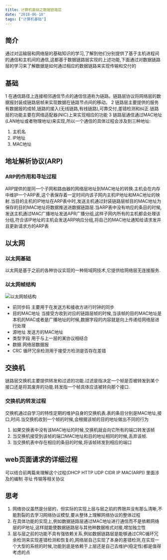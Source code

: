 ```yaml
---
title: 计算机基础之数据链路层  
date: "2018-06-18"
tags: ["计算机基础"]
---
```


## 简介  
  通过对运输层和网络层的基础知识的学习,了解到他们分别提供了基于主机进程间的通信和主机间的通信,这都基于数据链路层实现的上述功能,下面通过对数据链路层的学习来了解数据是如何通过相应的数据链路来实现传输和交付的
## 基础
1 在通信路径上连接相邻通信节点的通信信道称为链路。链路层协议将网络层的数据报封装成链路层帧来实现数据在链路节点间的移动。
2 链路层主要提供的服务有数据报的成帧,链路的接入(无线链路,有线链路),可靠交付,差错检测和纠正.链路层的功能主要在网络适配器(NIC)上来实现相应的功能
3 链路层通信通过MAC地址(LAN地址或者物理地址)来实现,所以一个通信的具体过程会涉及到三种地址:
  1. 主机名
  2. IP地址
  3. MAC地址  

## 地址解析协议(ARP)
###  ARP的作用和寻址过程  
  ARP提供的是同一个子网和路由器的网络层地址到MAC地址的转换.主机会在内存中维护一个ARP表,这个表保存着一定时间内该子网内主机IP地址和MAC地址的映射.当目的主机的IP地址在ARP表中时,发送主机通过封装链路层帧目的MAC地址为保存的目的MAC地址将数据推送进数据链路层.当ARP表中没有响应的条目的时候,发送主机通过MAC广播地址发送APR广播分组,这样子网内所有的主机都会处理该分组,符合该IP地址的主机会发送ARP响应分组,将自己的MAC地址通知给请求发并且更新请求方的ARP表

##  以太网
### 以太网基础
  以太网是基于之前的各种协议实现的一种局域网技术,它提供给网络层无连接服务.
### 以太网帧结构
![以太网帧结构](/static/images/computerBaseStatic/dataLink/dataLink.png)  

* 前同步码 主要用于在发送方和接收方进行时钟的同步
* 目的MAC地址 当接受方收到对应的链路层帧的时候,当该帧的目的MAC地址是本机的MAC或者是广播地址的时候,数据字段的内容就是向上传递给网络层进行处理
* 源地址 发送方的MAC地址
* 类型字段 用于与上一层的某协议相结合
* 数据 网络层数据报
* CRC 循环冗余检测用于接受方检测是否存在差错

##  交换机
  链路层交换机主要提供转发和过滤的功能.过滤是指决定一个帧是否被转发到某个接口还是将其废弃的功能.转发指一个帧具体应该被转向那个接口.
### 交换机的转发过程
  交换机通过自学习的特性定期的维护自身的交换机表.表的条目分别是MAC地址,接口,时间.当交换机收到一个帧的时候,会根据该帧的目的地址做出不同的行为
  1. 如果交换表中没有该MAC地址的时候,交换机就会向它所有的端口转发该帧
  2. 当交换机接受到该帧的端口MAC地址和目的地址相同的时候,丢弃该帧.
  3. 当交换机表中存在相应的条目的时候,将该帧转发到相应的端口
  
## web页面请求的详细过程
  可以结合前两篇来理解这个过程(DHCP HTTP  UDP CIDR IP MAC(ARP))  里面涉及的编制 寻址 传输等相关协议
## 思考
  1. 网络协议虽然是分层的，但实际的实现上层与层之前的界限并没有那么清晰,不能割裂的去学习网络协议模型,要从整体上理解网络协议的整体过程
  2. 在具体功能的实现上,例如数据链路层通过MAC地址进行通信而不是依赖网络层的IP地址,这样就能使数据链路层与其他种数据格式对接,增加独立性
  3. 层与层之前的功能不具有强依赖关系,例如数据链路层是能够通过CRC循环冗余检测来实现差错检测和恢复的,网络层自己实现了本身的差错检测,在实现一个大型的系统的时候,功能到底是依赖于上层还是自己去维护(稳定性)都是值得考虑的点

